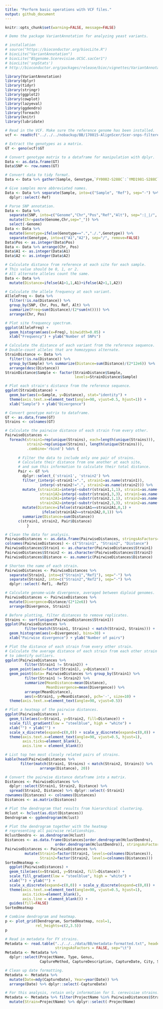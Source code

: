 ---
title: "Perform basic operations with VCF files."
output: github_document
---

```{r global variables, warning=FALSE, message=FALSE, echo=FALSE}
knitr::opts_chunk$set(warning=FALSE, message=FALSE)

# Demo the package VariantAnnotation for analyzing yeast variants.

# installation
# source("https://bioconductor.org/biocLite.R")
# biocLite("VariantAnnotation")
# biocLite("BSgenome.Scerevisiae.UCSC.sacCer1")
# biocLite('snpStats')
# http://bioconductor.org/packages/release/bioc/vignettes/VariantAnnotation/inst/doc/VariantAnnotation.pdf

library(VariantAnnotation)
library(dplyr)
library(tidyr)
library(stringr)
library(ggplot2)
library(cowplot)
library(lazyeval)
library(ggdendro)
library(foreach)
library(knitr)
library(lubridate)
```

```{r}
# Read in the VCF. Make sure the reference genome has been installed.
vcf <- readVcf("../../../nobackup/BB/170815-AlignScer/Scer-snps-filtered.vcf", "sacCer3")

# Extract the genotypes as a matrix.
GT <- geno(vcf)$GT

# Convert genotype matrix to a dataframe for manipulation with dplyr.
Data <- as.data.frame(GT)
Data$SNP <- row.names(GT)

# Convert data to tidy format.
Data <- Data %>% gather(Sample, Genotype,`FY0002-S288C`:`YMD1981-S288C`)

# Give samples more abbreviated names.
Data <- Data %>% separate(Sample, into=c("Sample", "Ref"), sep="-") %>%
  dplyr::select(-Ref)

# Parse SNP annotation.
Data <- Data %>% 
  separate(SNP, into=c("Genome","Chr","Pos","Ref","Alt"), sep=":|_|/", remove=FALSE) %>%
  mutate(Chr=paste(Genome,Chr,sep="_")) %>%
  select(-Genome)
Data <- Data %>%
  mutate(Genotype=ifelse(Genotype==".","./.",Genotype)) %>%
  separate(Genotype, into=c("A1","A2"), sep="/", remove=FALSE)
Data$Pos <- as.integer(Data$Pos)
Data <- Data %>% arrange(Chr, Pos)
Data$A1 <- as.integer(Data$A1)
Data$A2 <- as.integer(Data$A2)

# Calculate distance from reference at each site for each sample.
# This value should be 0, 1, or 2.
# All alternate alleles count the same.
Data <- Data %>%
  mutate(Distance=ifelse(A1>1,1,A1)+ifelse(A2>1,1,A2))

```

```{r}
# Calculate the allele frequency at each variant.
AlleleFreq <- Data %>%
  filter(!is.na(Distance)) %>%
  group_by(SNP, Chr, Pos, Ref, Alt) %>%
  summarize(Freq=sum(Distance)/(2*sum(n()))) %>%
  arrange(Chr, Pos)

# Plot site frequency spectrum.
ggplot(AlleleFreq) +
  geom_histogram(aes(x=Freq), binwidth=0.05) +
  xlab("Frequency") + ylab("Number of SNPs")

# Calculate the distance of each variant from the reference sequence.
# Double-count alleles that are homozygous alternate.
StrainDistance <- Data %>%
  filter(!is.na(Distance)) %>%
  group_by(Sample) %>% summarize(Distance=sum(Distance)/(2*12e6)) %>%
  arrange(desc(Distance))
StrainDistance$Sample <- factor(StrainDistance$Sample, 
                                levels=StrainDistance$Sample)

# Plot each strain's distance from the reference sequence.
ggplot(StrainDistance) +
  geom_bar(aes(x=Sample, y=Distance), stat="identity") +
  theme(axis.text.x=element_text(angle=90, vjust=0.5, hjust=1)) +
  xlab("Sample") + ylab("Divergence")

```

```{r}
# Convert genotype matrix to dataframe.
GT <- as.data.frame(GT)
Strains <- colnames(GT)

# Calculate the pairwise distance of each strain from every other.
PairwiseDistances <- 
  foreach(strain1=rep(unique(Strains), each=length(unique(Strains))),
          strain2=rep(unique(Strains), length(unique(Strains))),
          .combine='rbind') %do% {
            
      # Filter the data to include only one pair of strains.
      # Calculate their distance from one another at each site,
      # and sum this information to calculate their total distance.
      Pair <- GT %>%
        dplyr::select_('strain1', 'strain2') %>%
        filter_(interp(~strain1!=".", strain1=as.name(strain1)),
                interp(~strain2!=".", strain2=as.name(strain2))) %>%
        mutate_(strain1A1=interp(~substr(strain1,1,1), strain1=as.name(strain1)),
                strain1A2=interp(~substr(strain1,3,3), strain1=as.name(strain1)),
                strain2A1=interp(~substr(strain2,1,1), strain2=as.name(strain2)),
                strain2A2=interp(~substr(strain2,3,3), strain2=as.name(strain2))) %>%
        mutate(Distance=ifelse(strain1A1==strain2A1,0,1) +
                 ifelse(strain1A2==strain2A2,0,1)) %>%
        summarize(Distance=sum(Distance))
      c(strain1, strain2, Pair$Distance)
          }

# Clean the data for analysis.
PairwiseDistances <- as.data.frame(PairwiseDistances, stringsAsFactors=FALSE)
colnames(PairwiseDistances) <- c("Strain1", "Strain2", "Distance")
PairwiseDistances$Strain1 <- as.character(PairwiseDistances$Strain1)
PairwiseDistances$Strain2 <- as.character(PairwiseDistances$Strain2)
PairwiseDistances$Distance <- as.numeric(PairwiseDistances$Distance)

# Shorten the name of each strain.
PairwiseDistances <- PairwiseDistances %>%
  separate(Strain1, into=c("Strain1","Ref1"), sep="-") %>%
  separate(Strain2, into=c("Strain2","Ref2"), sep="-") %>%
  dplyr::select(-Ref1, -Ref2)

# Calculate genome-wide divergence, averaged between diploid genomes. 
PairwiseDistances <- PairwiseDistances %>%
  mutate(Divergence=Distance/(2*12e6)) %>%
  arrange(Divergence, Strain1)

# Before plotting, filter distances to remove replicates.
Strains <- sort(unique(PairwiseDistances$Strain1))
ggplot(PairwiseDistances %>%
         filter(match(Strain1, Strains) < match(Strain2, Strains))) + 
  geom_histogram(aes(x=Divergence), bins=30) +
  xlab("Pairwise divergence") + ylab("Number of pairs")

# Plot the distance of each strain from every other strain.
# Calculate the average distance of each strain from each other strain
# to identify outliers.
ggplot(PairwiseDistances %>%
         filter(Strain1 != Strain2)) +
  geom_point(aes(x=factor(Strain1), y=Distance)) +
  geom_point(data= PairwiseDistances %>% group_by(Strain1) %>%
         filter(Strain1 != Strain2) %>%
         summarize(MeanDistance=mean(Distance),
                   MeanDivergence=mean(Divergence)) %>%
         arrange(MeanDistance),
         aes(x=Strain1, y=MeanDistance), pch='-', size=10) +
  theme(axis.text.x=element_text(angle=90, vjust=0.5))

# Plot a heatmap of the pairwise distances.
ggplot(PairwiseDistances) +
  geom_tile(aes(x=Strain1, y=Strain2, fill=Distance)) +
  scale_fill_gradient(low = "steelblue", high = "white") +
  xlab("") + ylab("") +
  scale_x_discrete(expand=c(0,0)) + scale_y_discrete(expand=c(0,0)) +
  theme(axis.text.x=element_text(angle=90, vjust=0.5, hjust=1),
        axis.ticks=element_blank(),
        axis.line = element_blank())

# List top ten most closely related pairs of strains.
kable(head(PairwiseDistances %>% 
       filter(match(Strain1, Strains) < match(Strain2, Strains)) %>% 
                arrange(Distance), 20))
```


```{r}
# Convert the pairwise distance dataframe into a matrix.
Distances <- PairwiseDistances %>%
  dplyr::select(Strain1, Strain2, Distance) %>%
  spread(Strain2, Distance) %>% dplyr::select(-Strain1)
rownames(Distances) <- colnames(Distances)
Distances <- as.matrix(Distances)

# Plot the dendrogram that results from hierarchical clustering.
Hclust <- hclust(as.dist(Distances))
Dendrogram <- ggdendrogram(Hclust)

# Plot the dendrogram together with the heatmap 
# representing all pairwise relationships.
HclustDendro <- as.dendrogram(Hclust)
Distances <- as.data.frame(Distances[order.dendrogram(HclustDendro),
                       order.dendrogram(HclustDendro)], stringsAsFactors=FALSE)
PairwiseDistances <- PairwiseDistances %>%
         mutate(Strain1=factor(Strain1, levels=colnames(Distances)),
                Strain2=factor(Strain2, levels=colnames(Distances)))
SortedHeatmap <- 
  ggplot(PairwiseDistances) +
  geom_tile(aes(x=Strain1, y=Strain2, fill=Distance)) +
  scale_fill_gradient(low = "steelblue", high = "white") +
  xlab("") + ylab("") +
  scale_x_discrete(expand=c(0,0)) + scale_y_discrete(expand=c(0,0)) +
  theme(axis.text.x=element_text(angle=90, vjust=0.5, hjust=1),
        axis.ticks=element_blank(),
        axis.line = element_blank()) +
  guides(fill=FALSE)
SortedHeatmap

```
```{r}
# Combine dendrogram and heatmap.
p <- plot_grid(Dendrogram, SortedHeatmap, ncol=1,
              rel_heights=c(2,3.5))
p
```

```{r}
# Read in metadata for FY strains.
Metadata <- read.table("../../../data/BB/metadata-formatted.txt", header=TRUE,
                       stringsAsFactors = FALSE, sep="\t")
Metadata <- Metadata %>%
  dplyr::select(ProjectName, Type, Genus, 
                CaptureMethod, CaptureDescription, CaptureDate, City, State)

# Clean up date formatting.
Metadata <- Metadata %>%
  mutate(Date=mdy(CaptureDate), Year=year(Date)) %>% 
  arrange(Date) %>% dplyr::select(-CaptureDate)

# For this analysis, retain only information for S. cerevisiae strains.
Metadata <- Metadata %>% filter(ProjectName %in% PairwiseDistances$Strain1) %>%
  mutate(Strain=ProjectName) %>% dplyr::select(-ProjectName)
```

